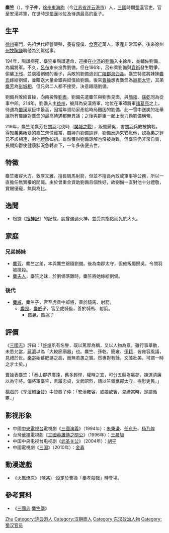 {{noteTA
|1=zh-hans:孙乾; zh-hant:孫乾;
}}
'''麋竺'''（{{bd|2世紀||221年}}），字'''子仲'''，[[徐州刺史部|徐州]][[東海郡|東海]][[朐县|朐]]（今[[江苏省|江苏省]][[连云港市|连云港市]]）人，[[三國|三國]]時期[[蜀漢|蜀漢]]官吏，官至安漢將軍，在世時是[[蜀漢|蜀漢]]地位及待遇最高的臣子。

==生平==
[[徐州刺史部|徐州]]豪門，先祖世代經營墾殖，養有僮僕、[[食客|食客]]近萬人，家產非常富裕。後來徐州[[州牧|州牧]][[陶謙|陶謙]]聘他為別駕從事。

194年，陶謙病死，麋竺奉陶謙遺命，迎接在[[沛縣|小沛]]的[[劉備|劉備]]入主徐州，並輔佐劉備，為偏將軍。不久，[[呂布|呂布]]東來投靠劉備，但在196年，呂布乘劉備與[[袁術|袁術]]發生戰爭，偷襲[[下邳|下邳]]，並虜獲劉備的妻子，兵敗的劉備逃到[[廣陵郡|广陵郡]][[海西县|海西县]]。麋竺特意將妹妹[[麋夫人|麋氏]]嫁給劉備，並贈送大量金銀與奴僕給劉備。後來[[曹操|曹操]]想表麋竺為[[嬴郡|嬴郡]][[太守|太守]]，其弟[[麋芳|麋芳]]為[[彭城|彭城]][[相|相]]，但兄弟二人都不接受，決意跟隨劉備。

劉備兵敗給曹操，向南投靠[[劉表|劉表]]，劉備先遣麋竺與劉表見面，與[[簡雍|簡雍]]、[[孫乾|孫乾]]同為從事中郎。214年，劉備入主[[益州刺史部|益州]]，被拜為安漢將軍，地位在軍師將軍[[諸葛亮|諸葛亮]]之上，待遇為[[蜀漢|蜀漢]]眾臣中最高，因當年資助家產給時局艱困的劉備，此一雪中送炭的壯舉讓所有蜀臣對麋竺的最高待遇都無異議；之後與群臣一起上表力勸劉備稱帝。

219年，麋竺弟麋芳在[[關羽|關羽]]北伐時（[[樊城之戰|樊城之戰]]），叛蜀歸吳，害[[關羽|關羽]]兵敗被擒殺。得知弟弟叛變的麋竺羞愧難當，自縛向劉備請罪，劉備反過來安慰他，認為弟之罪兄不該相連，對他禮敬如初。雖然獲得劉備諒解也沒被為難，但麋竺仍非常自責，長期抑鬱使健康狀況急轉直下，一年多後便去世。

==特徵==
麋竺雍容大方，敦厚文雅，擅長騎馬射箭，但並不擅長內政或軍事等公務，所以一直擔任無實權的閒職。由於曾重金資助劉備且個性好，故劉備一直對他十分禮敬，賞賜優寵，無與為比。

==逸聞==
*根據《[[搜神記|搜神記]]》的記載，說曾遇過火神，並受其指點而免於大火。

==家庭==
===兄弟姊妹===
*[[麋芳|麋芳]]，麋竺之弟，本與麋竺跟隨劉備。後為南郡太守，但他叛蜀歸吳，令關羽被擒殺。
*[[麋夫人|麋夫人]]，麋竺之妹，於劉備落難時，麋竺將她嫁給劉備。
===後代===
*[[麋威|麋威]]，麋竺子，官至虎賁中郎將，善於騎馬、射箭。
**[[麋照|麋照]]，[[麋威|麋威]]子，官至虎騎監，善於騎馬、射箭。
***[[麋晃|麋晃]]，[[麋照|麋照]]子
==評價==
《[[三國志|三國志]]》評曰：「[[許靖|許靖]]夙有名譽，既以篤厚為稱，又以人物為意，雖行事舉動，未悉允當，[[蔣濟|蔣濟]]以為「大較廊廟器」也。麋竺、孫乾、簡雍、[[伊籍|伊籍]]，皆雍容風議，見禮於世。[[秦宓|秦宓]]始慕肥遯之高，而無若愚之實。然專對有餘，文藻壯美，可謂一時之才士矣。」 

[[曹操|曹操]]表麋竺：「泰山郡界廣遠，舊多輕悍，權時之宜，可分五縣為嬴郡，揀選清廉以為守將。偏將軍麋竺，素履忠貞，文武昭烈，請以竺領嬴郡太守，撫慰吏民。」

[[楊戲|楊戲]]的《[[季漢輔臣贊|季漢輔臣贊]]》中贊麋子仲：「安漢雍容，或婚或賓，見禮當時，是謂循臣。」

== 影视形象 ==
* 中國[[中国中央电视台|中央電視台]]電視劇《[[三国演义_(电视剧)|三國演義]]》（1994年）：[[朱秉谦|朱秉谦]]、[[任东升|任东升]]、[[杨乃煌|杨乃煌]]
* 台灣[[華視|華視]]電視劇《[[三國英雄傳之關公|三國英雄傳之關公]]》（1996年）：[[王晨旭|王晨旭]]
* 中国中央电视台电视剧《[[武圣关公|武圣关公]]》（2004年）：[[胡平|胡平]]
* 中國電視劇《[[三国_(电视剧)|三国]]》（2010年）：[[金鑫_(演员)|金鑫]]

== 動漫遊戲 ==
* 《[[火鳳燎原|火鳳燎原]]》（[[陳某|陳某]]）:設定於曹操「[[曹操攻徐州之战|奉孝殺戮]]」時登場。

== 參考資料 ==
*《[[三國志|三國志]]·[[s:三國志/卷38#麋竺|麋竺傳]]》

{{三国志}}

{{Authority control}}
{{DEFAULTSORT:Mi}}
[[Category:麋姓|Zhu]]
[[Category:连云港人|Category:连云港人]]
[[Category:汉朝商人|Category:汉朝商人]]
[[Category:东汉政治人物|Category:东汉政治人物]]
[[Category:蜀汉官员|Category:蜀汉官员]]